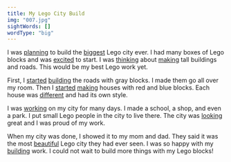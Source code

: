 ```yaml
---
title: My Lego City Build
img: "007.jpg"
sightWords: []
wordType: "big"
---
```


I was <u>planning</u> to build the <u>biggest</u> Lego city ever. I had many boxes of Lego blocks and was <u>excited</u> to start. I was <u>thinking</u> about <u>making</u> tall buildings and roads. This would be my best Lego work yet.

First, I <u>started</u> <u>building</u> the roads with gray blocks. I made them go all over my room. Then I <u>started</u> <u>making</u> houses with red and blue blocks. Each house was <u>different</u> and had its own style.

I was <u>working</u> on my city for many days. I made a school, a shop, and even a park. I put small Lego people in the city to live there. The city was <u>looking</u> great and I was proud of my work.

When my city was done, I showed it to my mom and dad. They said it was the most <u>beautiful</u> Lego city they had ever seen. I was so happy with my <u>building</u> work. I could not wait to build more things with my Lego blocks!